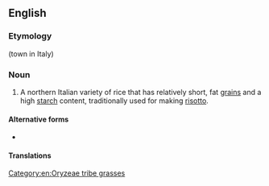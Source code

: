 {{also|Arborio rice}}
==English==
{{wikipedia}}

===Etymology===
{{der|en|it|Arborio}} (town in Italy)

===Noun===
{{en-noun|-}}

# A northern Italian variety of rice that has relatively short, fat [[grain]]s and a high [[starch]] content, traditionally used for making [[risotto]].
#: {{syn|en|arborio}}

====Alternative forms====
* {{alter|en|Arborio rice}}

====Translations====
{{trans-see|variety of short-grained rice|arborio}}

[[Category:en:Oryzeae tribe grasses]]